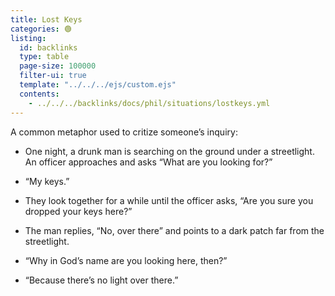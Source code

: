 ```yaml
---
title: Lost Keys
categories: 🟢
listing:
  id: backlinks
  type: table
  page-size: 100000
  filter-ui: true
  template: "../../../ejs/custom.ejs"
  contents:
    - ../../../backlinks/docs/phil/situations/lostkeys.yml
---
```



A common metaphor used to critize someone's inquiry:

- One night, a drunk man is searching on the ground under a streetlight. An 
  officer approaches and asks "What are you looking for?"

- "My keys."

- They look together for a while until the officer asks, "Are you sure you 
  dropped your keys here?"

- The man replies, "No, over there" and points to a dark patch far from the 
  streetlight.

- "Why in God's name are you looking here, then?"

- "Because there's no light over there."